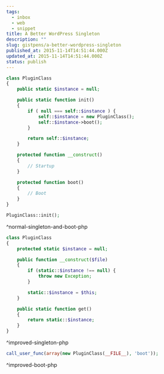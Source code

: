 ```yaml
---
tags:
  - inbox
  - web
  - snippet
title: A Better WordPress Singleton
description: ""
slug: gistpens/a-better-wordpress-singleton
published_at: 2015-11-14T14:51:44.000Z
updated_at: 2015-11-14T14:51:44.000Z
status: publish
---
```

```php title="normal-singleton-and-boot.php"
class PluginClass
{
    public static $instance = null;

    public static function init()
    {
        if ( null === self::$instance ) {
            self::$instance = new PluginClass();
            self::$instance->boot();
        }

        return self::$instance;
    }

    protected function __construct()
    {
        // Startup
    }

    protected function boot()
    {
        // Boot
    }
}

PluginClass::init();
```

^normal-singleton-and-boot-php

```php title="improved-singleton.php"
class PluginClass
{
    protected static $instance = null;

    public function __construct($file)
    {
        if (static::$instance !== null) {
            throw new Exception;
        }

        static::$instance = $this;
    }

    public static function get()
    {
        return static::$instance;
    }
}
```

^improved-singleton-php

```php title="improved-boot.php"
call_user_func(array(new PluginClass(__FILE__), 'boot'));
```

^improved-boot-php
